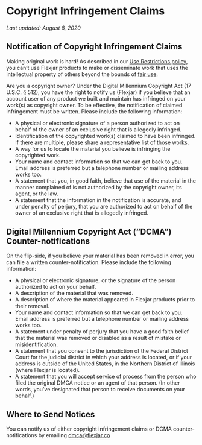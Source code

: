 # Copyright Infringement Claims

_Last updated: August 8, 2020_

## Notification of Copyright Infringement Claims

Making original work is hard! As described in our [Use Restrictions policy](/policies/abuse), you can’t use Flexjar products to make or disseminate work that uses the intellectual property of others beyond the bounds of [fair use](https://www.copyright.gov/fair-use/more-info.html).

Are you a copyright owner? Under the Digital Millennium Copyright Act (17 U.S.C. § 512), you have the right to notify us (Flexjar) if you believe that an account user of any product we built and maintain has infringed on your work(s) as copyright owner. To be effective, the notification of claimed infringement must be written. Please include the following information:

- A physical or electronic signature of a person authorized to act on behalf of the owner of an exclusive right that is allegedly infringed.
- Identification of the copyrighted work(s) claimed to have been infringed. If there are multiple, please share a representative list of those works.
- A way for us to locate the material you believe is infringing the copyrighted work.
- Your name and contact information so that we can get back to you. Email address is preferred but a telephone number or mailing address works too.
- A statement that you, in good faith, believe that use of the material in the manner complained of is not authorized by the copyright owner, its agent, or the law.
- A statement that the information in the notification is accurate, and under penalty of perjury, that you are authorized to act on behalf of the owner of an exclusive right that is allegedly infringed.

## Digital Millennium Copyright Act (“DCMA”) Counter-notifications

On the flip-side, if you believe your material has been removed in error, you can file a written counter-notification. Please include the following information:

- A physical or electronic signature, or the signature of the person authorized to act on your behalf.
- A description of the material that was removed.
- A description of where the material appeared in Flexjar products prior to their removal.
- Your name and contact information so that we can get back to you. Email address is preferred but a telephone number or mailing address works too.
- A statement under penalty of perjury that you have a good faith belief that the material was removed or disabled as a result of mistake or misidentification.
- A statement that you consent to the jurisdiction of the Federal District Court for the judicial district in which your address is located, or if your address is outside of the United States, in the Northern District of Illinois (where Flexjar is located).
- A statement that you will accept service of process from the person who filed the original DMCA notice or an agent of that person. (In other words, you’ve designated that person to receive documents on your behalf.)

## Where to Send Notices

You can notify us of either copyright infringement claims or DCMA counter-notifications by emailing [dmca@flexjar.co](mailto:dmca@flexjar.co)
